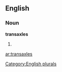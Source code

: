 
==English==

===Noun===
'''transaxles'''

# {{plural of|[[transaxle]]}}

[[Category:English plurals]]

[[ar:transaxles]]
